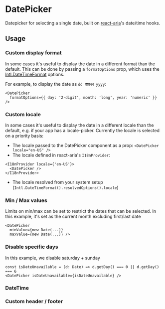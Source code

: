 

<Meta of={ComponentStories} />

<Links
  documentationUrl="https://eds.equinor.com/0b0c666ab/p/07b531-datetime-picker/b/86826a"
  sourceUrl="https://github.com/equinor/design-system/blob/develop/packages/eds-core-react/src/components/Datepicker/DatePicker.tsx"
  npmUrl="https://www.npmjs.com/package/@equinor/eds-core-react"
/>

# DatePicker

Datepicker for selecting a single date, built on [react-aria](https://react-spectrum.adobe.com/react-aria)'s date/time hooks.

<Primary />
<Controls />

## Usage

### Custom display format

In some cases it's useful to display the date in a different format than the default. This can be done by passing a `formatOptions` prop, which uses the [Intl.DateTimeFormat](https://developer.mozilla.org/en-US/docs/Web/JavaScript/Reference/Global_Objects/Intl/DateTimeFormat) options.

For example, to display the date as `dd MMMM yyyy`:
```
<DatePicker
  formatOptions={{ day: '2-digit', month: 'long', year: 'numeric' }} />
```

<Canvas of={ComponentStories.CustomDisplayFormat} />

### Custom locale

In some cases it's useful to display the date in a different locale than the default, e.g. if your app has a locale-picker.
Currently the locale is selected on a priority basis:
* The locale passed to the DatePicker component as a prop: `<DatePicker locale="en-US" />`
* The locale defined in react-aria's `I18nProvider`:
```
<I18nProvider locale={'en-US'}>
  <DatePicker />
</I18nProvider>
```
* The locale resolved from your system setup (`Intl.DateTimeFormat().resolvedOptions().locale`)

<Canvas of={ComponentStories.CustomLocale} />

### Min / Max values

Limits on min/max can be set to restrict the dates that can be selected. In this example, it's set as the current month excluding first/last date

```
<DatePicker
  minValue={new Date(...)}
  maxValue={new Date(...)} />
```

<Canvas of={ComponentStories.WithMinAndMaxValue} />

### Disable specific days

In this example, we disable saturday + sunday

```
const isDateUnavailable = (d: Date) => d.getDay() === 0 || d.getDay() === 6
<DatePicker isDateUnavailable={isDateUnavailable} />
```

<Canvas of={ComponentStories.LimitSpecificDays} />

### DateTime

<Canvas of={ComponentStories.DateTime} />

### Custom header / footer

<Canvas of={ComponentStories.CustomHeaderFooter} />
